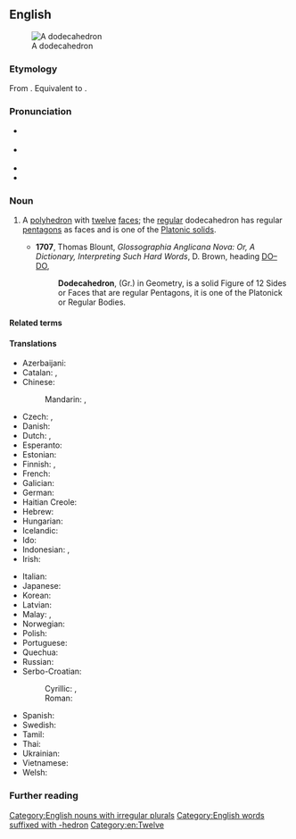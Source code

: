 ==English==
{{was wotd|2007|December|14}}
[[Image:120px-Dodecahedron-slowturn.gif|thumb|A dodecahedron]]

===Etymology===
From {{der|en|grc|δωδεκάεδρον}}. Equivalent to {{af|en|dodeca-|-hedron}}.

===Pronunciation===
* {{a|UK}} {{IPA|en|/ˌdəʊdɛkəˈhiːdɹən/|/ˌdəʊdɪkəˈhiːdɹən/}}
* {{a|US}} {{IPA|en|/ˌdoʊdɛkəˈhiːdɹən/}}
* {{audio|en|en-us-dodecahedron.ogg|Audio (US)}}
* {{audio|en|en-au-dodecahedron.ogg|Audio (AU)}}

===Noun===
{{en-noun|dodecahedra|s}}

# {{lb|en|geometry}} A [[polyhedron]] with [[twelve]] [[face]]s; the [[regular]] dodecahedron has regular [[pentagon]]s as faces and is one of the [[Platonic solid]]s.
#* '''1707''', Thomas Blount, ''Glossographia Anglicana Nova: Or, A Dictionary, Interpreting Such Hard Words'', D. Brown, heading [http://books.google.com/books?id=8jYP-B1Q9a0C&pg=RA2-PT74&dq=dodecahedron+date:1700-1725&lr=&num=20&as_brr=0 DO–DO],
#*: '''Dodecahedron''', (Gr.) in Geometry, is a solid Figure of 12 Sides or Faces that are regular Pentagons, it is one of the Platonick or Regular Bodies.
#:{{syn|en|duodecahedron}}

====Related terms====
{{rel3|en
|dodecahedral
|dodecadodecahedron
|great dodecahedron
|icosidodecahedron
|rhombicosidodecahedron}}

====Translations====
{{trans-top|a polyhedron with 12 faces}}
* Azerbaijani: {{t|az|dodekaedr}}
* Catalan: {{t+|ca|dodecàedre}}, {{t+|ca|dodecaedre|m}}
* Chinese:
*: Mandarin: {{t+|cmn|正十二面體}}, {{t+|cmn|正十二面体|tr=zhèngshí'èr miàntǐ}}
* Czech: {{t+|cs|dvanáctistěn|m}}, {{t+|cs|dodekaedr|m}}
* Danish: {{t|da|dodekaeder|n}}
* Dutch: {{t+|nl|dodecaëder|m}}, {{t|nl|regelmatig twaalfvlak|n}}
* Esperanto: {{t|eo|dekduedro}}
* Estonian: {{t|et|korrapärane dodekaeeder}}
* Finnish: {{t+|fi|dodekaedri}}, {{t|fi|kaksitoistatahokas}}
* French: {{t+|fr|dodécaèdre|m}}
* Galician: {{t+|gl|dodecaedro|m}}
* German: {{t+|de|Dodekaeder|m}}
* Haitian Creole: {{t|ht|dodekayèd}}
* Hebrew: {{t+|he|תֲּריֹסִרון|tr=t'resárón}} {{t|he|דּוֹדֶקָהֶדְרוֹן}}
* Hungarian: {{t+|hu|dodekaéder}}
* Icelandic: {{t|is|tólfflötungur|m}}
* Ido: {{t+|io|dodekaedro}}
* Indonesian: {{t+|id|dodekahedron}}, {{t|id|bangun bersisi dua belas}}
* Irish: {{t|ga|dóideacaihéadrán|m}}
{{trans-mid}}
* Italian: {{t+|it|dodecaedro|m}}
* Japanese: {{t|ja|正十二面体|tr=せいじゅうにめんたい, seijūni mentai}}
* Korean: {{t|ko|정십이면체}}
* Latvian: {{t|lv|dodekaedrs|m}}
* Malay: {{t|ms|segi dua puluh}}, {{t|ms|dodekahedron}}
* Norwegian: {{t+|no|dodekaeder|n}}
* Polish: {{t|pl|dwunastościan foremny|m}}
* Portuguese: {{t+|pt|dodecaedro|m}}
* Quechua: {{t|qu|chunka iskayniyuq uya}}
* Russian: {{t+|ru|додека́эдр|m}}
* Serbo-Croatian:
*: Cyrillic: {{t|sh|до̀декае̄дар|m}},
*: Roman: {{t+|sh|dòdekaēdar|m}}
* Spanish: {{t+|es|dodecaedro|m}}
* Swedish: {{t+|sv|dodekaeder|c}}
* Tamil: {{t|ta|பன்னிரண்டுமுக ஐங்கோணகம்}}
* Thai: {{t|th|ทรงสิบสองหน้า|tr=song sìp sŏng nâa}}
* Ukrainian: {{t|uk|додека́едр|m}}
* Vietnamese: {{t|vi|Khối mười hai mặt}}
* Welsh: {{t|cy|dodecahedron}}
{{trans-bottom}}

===Further reading===
{{projectlinks|wikipedia}}

[[Category:English nouns with irregular plurals]]
[[Category:English words suffixed with -hedron]]
[[Category:en:Twelve]]